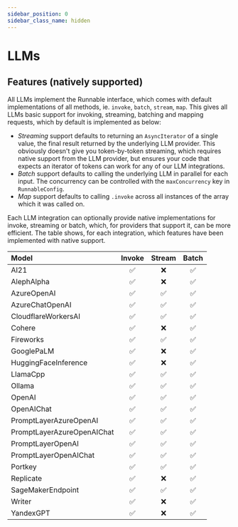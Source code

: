 ```yaml
---
sidebar_position: 0
sidebar_class_name: hidden
---
```


# LLMs

<!-- This file is autogenerated. Do not edit directly. -->
<!-- See `scripts/model-docs.table.js` for details -->

## Features (natively supported)

All LLMs implement the Runnable interface, which comes with default implementations of all methods, ie. `invoke`, `batch`, `stream`, `map`. This gives all LLMs basic support for invoking, streaming, batching and mapping requests, which by default is implemented as below:

- _Streaming_ support defaults to returning an `AsyncIterator` of a single value, the final result returned by the underlying LLM provider. This obviously doesn't give you token-by-token streaming, which requires native support from the LLM provider, but ensures your code that expects an iterator of tokens can work for any of our LLM integrations.
- _Batch_ support defaults to calling the underlying LLM in parallel for each input. The concurrency can be controlled with the `maxConcurrency` key in `RunnableConfig`.
- _Map_ support defaults to calling `.invoke` across all instances of the array which it was called on.

Each LLM integration can optionally provide native implementations for invoke, streaming or batch, which, for providers that support it, can be more efficient. The table shows, for each integration, which features have been implemented with native support.

| Model                 | Invoke | Stream | Batch |
| :-------------------- | :----: | :----: | :---: |
| AI21                  |   ✅   |   ❌   |  ✅   |
| AlephAlpha            |   ✅   |   ❌   |  ✅   |
| AzureOpenAI           |   ✅   |   ✅   |  ✅   |
| AzureChatOpenAI       |   ✅   |   ✅   |  ✅   |
| CloudflareWorkersAI   |   ✅   |   ✅   |  ✅   |
| Cohere                |   ✅   |   ❌   |  ✅   |
| Fireworks             |   ✅   |   ✅   |  ✅   |
| GooglePaLM            |   ✅   |   ❌   |  ✅   |
| HuggingFaceInference  |   ✅   |   ❌   |  ✅   |
| LlamaCpp              |   ✅   |   ✅   |  ✅   |
| Ollama                |   ✅   |   ✅   |  ✅   |
| OpenAI                |   ✅   |   ✅   |  ✅   |
| OpenAIChat            |   ✅   |   ✅   |  ✅   |
| PromptLayerAzureOpenAI     |   ✅   |   ✅   |  ✅   |
| PromptLayerAzureOpenAIChat |   ✅   |   ✅   |  ✅   |
| PromptLayerOpenAI     |   ✅   |   ✅   |  ✅   |
| PromptLayerOpenAIChat |   ✅   |   ✅   |  ✅   |
| Portkey               |   ✅   |   ✅   |  ✅   |
| Replicate             |   ✅   |   ❌   |  ✅   |
| SageMakerEndpoint     |   ✅   |   ✅   |  ✅   |
| Writer                |   ✅   |   ❌   |  ✅   |
| YandexGPT             |   ✅   |   ❌   |  ✅   |
